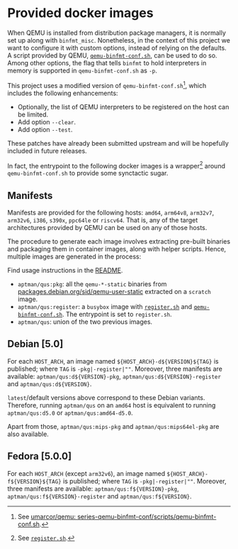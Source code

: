 # Provided docker images

When QEMU is installed from distribution package managers, it is normally set up along with `binfmt_misc`. Nonetheless, in the context of this project we want to configure it with custom options, instead of relying on the defaults. A script provided by QEMU, [`qemu-binfmt-conf.sh`](https://raw.githubusercontent.com/qemu/qemu/master/scripts/qemu-binfmt-conf.sh), can be used to do so. Among other options, the flag that tells `binfmt` to hold interpreters in memory is supported in `qemu-binfmt-conf.sh` as `-p`.

This project uses a modified version of `qemu-binfmt-conf.sh`^[See [umarcor/qemu: series-qemu-binfmt-conf/scripts/qemu-binfmt-conf.sh](https://github.com/umarcor/qemu/blob/series-qemu-binfmt-conf/scripts/qemu-binfmt-conf.sh).], which includes the following enhancements:

- Optionally, the list of QEMU interpreters to be registered on the host can be limited.
- Add option `--clear`.
- Add option `--test`.

<aside>
These patches have already been submitted upstream and will be hopefully included in future releases.
</aside>

In fact, the entrypoint to the following docker images is a wrapper^[See [`register.sh`](https://(ref:repoTree)/register.sh).] around `qemu-binfmt-conf.sh` to provide some synctactic sugar.

## Manifests

Manifests are provided for the following hosts: `amd64`, `arm64v8`, `arm32v7`, `arm32v6`, `i386`, `s390x`, `ppc64le` or `riscv64`. That is, any of the target architectures provided by QEMU can be used on any of those hosts.

The procedure to generate each image involves extracting pre-built binaries and packaging them in container images, along with helper scripts. Hence, multiple images are generated in the process:

<aside>
Find usage instructions in the [README](https://github.com/dbhi/qus/tree/main#usage).
</aside>

- `aptman/qus:pkg`: all the `qemu-*-static` binaries from [packages.debian.org/sid/qemu-user-static](https://packages.debian.org/sid/qemu-user-static) extracted on a `scratch` image.
- `aptman/qus:register`: a `busybox` image with [`register.sh`](./register.sh) and [`qemu-binfmt-conf.sh`](https://raw.githubusercontent.com/qemu/qemu/master/scripts/qemu-binfmt-conf.sh). The entrypoint is set to `register.sh`.
- `aptman/qus`: union of the two previous images.

## Debian [5.0]

For each `HOST_ARCH`, an image named `${HOST_ARCH}-d${VERSION}${TAG}` is published; where `TAG` is `-pkg|-register|""`. Moreover, three manifests are available: `aptman/qus:d${VERSION}-pkg`, `aptman/qus:d${VERSION}-register` and `aptman/qus:d${VERSION}`.

<aside>
`latest`/default versions above correspond to these Debian variants. Therefore, running `aptman/qus` on an `amd64` host is equivalent to running `aptman/qus:d5.0` or `aptman/qus:amd64-d5.0`.
</aside>

Apart from those, `aptman/qus:mips-pkg` and `aptman/qus:mips64el-pkg` are also available.

## Fedora [5.0.0]

For each `HOST_ARCH` (except `arm32v6`), an image named `${HOST_ARCH}-f${VERSION}${TAG}` is published; where `TAG` is `-pkg|-register|""`. Moreover, three manifests are available: `aptman/qus:f${VERSION}-pkg`, `aptman/qus:f${VERSION}-register` and `aptman/qus:f${VERSION}`.
